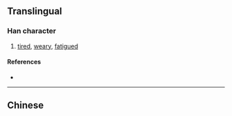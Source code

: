 {{character info/new}}
{{also|憊}}
==Translingual==

===Han character===
{{Han char|rn=61|rad=心|as=08|sn=12|four=|canj=HEWP|ids=⿱夂思}}

# [[tired]], [[weary]], [[fatigued]]

====References====
* {{Han ref|kx=0392.181|hdz=42311.200|uh=60EB|ud=24811}}

----

==Chinese==
{{zh-see|憊}}